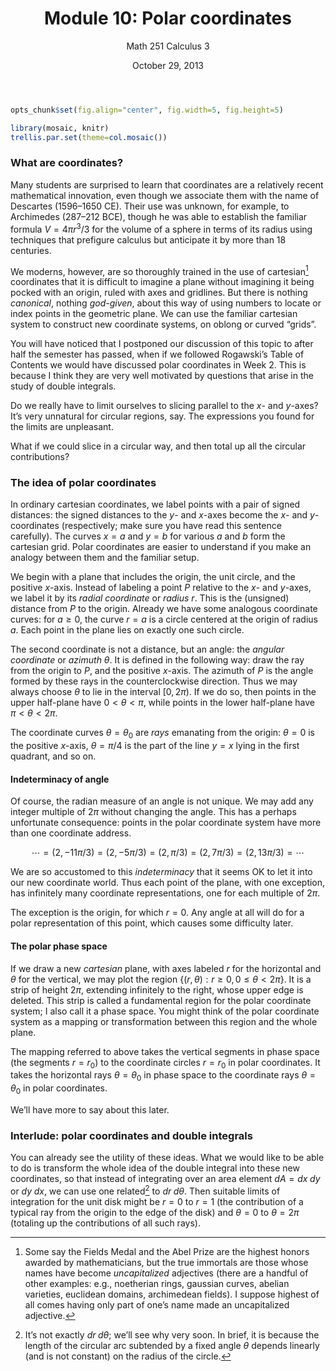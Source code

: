 % Module 10:
  Polar coordinates
% Math 251 Calculus 3
% October 29, 2013

```{r echo=FALSE,results="hide",label="options"}
opts_chunk$set(fig.align="center", fig.width=5, fig.height=5)
```

```{r echo=FALSE,warning=FALSE,error=FALSE,message=FALSE,results="hide"}
library(mosaic, knitr)
trellis.par.set(theme=col.mosaic())
```

\newcommand{\angl}[1]{\langle #1 \rangle}
\newcommand{\norm}[1]{\lVert #1 \rVert}
\newcommand{\Angl}[1]{\left\langle #1 \right\rangle}
\newcommand{\Norm}[1]{\left\lVert #1 \right\rVert}

### What are coordinates?

Many students are surprised to learn that coordinates are a relatively recent mathematical innovation, even though we associate them with the name of Descartes&nbsp;(1596--1650 CE). Their use was unknown, for example, to Archimedes&nbsp;(287--212 BCE), though he was able to establish the familiar formula $V = 4\pi r^3/3$ for the volume of a sphere in terms of its radius using techniques that prefigure calculus but anticipate it by more than 18 centuries.

We moderns, however, are so thoroughly trained in the use of cartesian[^honor] coordinates that it is difficult to imagine a plane without imagining it being pocked with an origin, ruled with axes and gridlines. But there is nothing *canonical*, nothing *god-given*, about this way of using numbers to locate or index points in the geometric plane. We can use the familiar cartesian system to construct new coordinate systems, on oblong or curved "grids".

[^honor]: Some say the Fields Medal and the Abel Prize are the highest honors awarded by mathematicians, but the true immortals are those whose names have become *uncapitalized* adjectives (there are a handful of other examples: e.g., noetherian rings, gaussian curves, abelian varieties, euclidean domains, archimedean fields). I suppose highest of all comes having only part of one's name made an uncapitalized adjective.

You will have noticed that I postponed our discussion of this topic to after half the semester has passed, when if we followed Rogawski's Table of Contents we would have discussed polar coordinates in Week 2. This is because I think they are very well motivated by questions that arise in the study of double integrals.

Do we really have to limit ourselves to slicing parallel to the $x$- and $y$-axes? It's very unnatural for circular regions, say. The expressions you found for the limits are unpleasant.

What if we could slice in a circular way, and then total up all the circular contributions?

### The idea of polar coordinates

In ordinary cartesian coordinates, we label points with a pair of signed distances: the signed distances to the $y$- and $x$-axes become the $x$- and $y$-coordinates (respectively; make sure you have read this sentence carefully). The curves $x = a$ and $y = b$ for various $a$ and $b$ form the cartesian grid. Polar coordinates are easier to understand if you make an analogy between them and the familiar setup.

We begin with a plane that includes the origin, the unit circle, and the positive $x$-axis. Instead of labeling a point $P$ relative to the $x$- and $y$-axes, we label it by its *radial coordinate* or *radius* $r$. This is the (unsigned) distance from $P$ to the origin. Already we have some analogous coordinate curves: for $a \geq 0$, the curve $r = a$ is a circle centered at the origin of radius $a$. Each point in the plane lies on exactly one such circle.

The second coordinate is not a distance, but an angle: the *angular coordinate* or *azimuth* $\theta$. It is defined in the following way: draw the ray from the origin to $P$, and the positive $x$-axis. The azimuth of $P$ is the angle formed by these rays in the counterclockwise direction. Thus we may always choose $\theta$ to lie in the interval $[0, 2\pi)$. If we do so, then points in the upper half-plane have $0 < \theta < \pi$, while points in the lower half-plane have $\pi < \theta < 2\pi$.

The coordinate curves $\theta = \theta_0$ are *rays* emanating from the origin: $\theta = 0$ is the positive $x$-axis, $\theta = \pi/4$ is the part of the line $y = x$ lying in the first quadrant, and so on.

#### Indeterminacy of angle

Of course, the radian measure of an angle is not unique. We may add any integer multiple of $2\pi$ without changing the angle. This has a perhaps unfortunate consequence: points in the polar coordinate system have more than one coordinate address.

$$ \cdots = (2, -11\pi/3) = (2, -5\pi/3) = (2, \pi/3) = (2, 7\pi/3) = (2, 13\pi/3) =  \cdots $$

We are so accustomed to this *indeterminacy* that it seems OK to let it into our new coordinate world. Thus each point of the plane, with one exception, has infinitely many coordinate representations, one for each multiple of $2\pi$.

The exception is the origin, for which $r = 0$. Any angle at all will do for a polar representation of this point, which causes some difficulty later.

#### The polar phase space

If we draw a new *cartesian* plane, with axes labeled $r$ for the horizontal and $\theta$ for the vertical, we may plot the region $\{ (r, \theta) : r \geq 0, 0 \leq \theta < 2 \pi \}$. It is a strip of height $2\pi$, extending infinitely to the right, whose upper edge is deleted. This strip is called a fundamental region for the polar coordinate system; I also call it a phase space. You might think of the polar coordinate system as a mapping or transformation between this region and the whole plane. 

The mapping referred to above takes the vertical segments in phase space (the segments $r = r_0$) to the coordinate circles $r = r_0$ in polar coordinates. It takes the horizontal rays $\theta = \theta_0$ in phase space to the coordinate rays $\theta = \theta_0$ in polar coordinates.

We'll have more to say about this later.

### Interlude: polar coordinates and double integrals

You can already see the utility of these ideas. What we would like to be able to do is transform the whole idea of the double integral into these new coordinates, so that instead of integrating over an area element $dA = dx \; dy$ or $dy \; dx$, we can use one related[^jacobian] to $dr \; d\theta$. Then suitable limits of integration for the unit disk might be $r = 0$ to $r = 1$ (the contribution of a typical ray from the origin to the edge of the disk) and $\theta = 0$ to $\theta = 2\pi$ (totaling up the contributions of all such rays).

[^jacobian]: It's not exactly $dr \; d\theta$; we'll see why very soon. In brief, it is because the length of the circular arc subtended by a fixed angle $\theta$ depends linearly (and is not constant) on the radius of the circle.